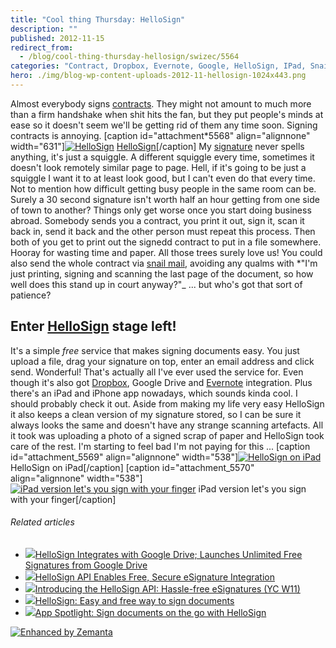 ```yaml
---
title: "Cool thing Thursday: HelloSign"
description: ""
published: 2012-11-15
redirect_from:
  - /blog/cool-thing-thursday-hellosign/swizec/5564
categories: "Contract, Dropbox, Evernote, Google, HelloSign, IPad, Snail mail, Uncategorized"
hero: ./img/blog-wp-content-uploads-2012-11-hellosign-1024x443.png
---
```


Almost everybody signs [contracts](http://en.wikipedia.org/wiki/Contract "Contract"). They might not amount to much more than a firm handshake when shit hits the fan, but they put people's minds at ease so it doesn't seem we'll be getting rid of them any time soon. Signing contracts is annoying. \[caption id="attachment*5568" align="alignnone" width="631"][![HelloSign](./img/blog-wp-content-uploads-2012-11-hellosign-1024x443.png "HelloSign")](http://swizec.com/blog/wp-content/uploads/2012/11/hellosign.png) [HelloSign](http://hellosign.com)\[/caption] My [signature](http://en.wikipedia.org/wiki/Signature "Signature") never spells anything, it's just a squiggle. A different squiggle every time, sometimes it doesn't look remotely similar page to page. Hell, if it's going to be just a squiggle I want it to at least look good, but I can't even do that every time. Not to mention how difficult getting busy people in the same room can be. Surely a 30 second signature isn't worth half an hour getting from one side of town to another? Things only get worse once you start doing business abroad. Somebody sends you a contract, you print it out, sign it, scan it back in, send it back and the other person must repeat this process. Then both of you get to print out the signedd contract to put in a file somewhere. Hooray for wasting time and paper. All those trees surely love us! You could also send the whole contract via [snail mail](http://en.wikipedia.org/wiki/Snail_mail "Snail mail"), avoiding any qualms with *"I'm just printing, signing and scanning the last page of the document, so how well does this stand up in court anyway?"\_ ... but who's got that sort of patience?

## Enter [HelloSign](http://hellosign.com) stage left!

It's a simple _free_ service that makes signing documents easy. You just upload a file, drag your signature on top, enter an email address and click send. Wonderful! That's actually all I've ever used the service for. Even though it's also got [Dropbox](http://www.dropbox.com "Dropbox"), Google Drive and [Evernote](http://www.evernote.com "Evernote") integration. Plus there's an iPad and iPhone app nowadays, which sounds kinda cool. I should probably check it out. Aside from making my life very easy HelloSign it also keeps a clean version of my signature stored, so I can be sure it always looks the same and doesn't have any strange scanning artefacts. All it took was uploading a photo of a signed scrap of paper and HelloSign took care of the rest. I'm starting to feel bad I'm not paying for this ... \[caption id="attachment_5569" align="alignnone" width="538"][![HelloSign on iPad](http://swizec.com/blog/wp-content/uploads/2012/11/hellosign-ipad.png "HelloSign on iPad")](./img/blog-wp-content-uploads-2012-11-hellosign-ipad.png) HelloSign on iPad\[/caption] \[caption id="attachment_5570" align="alignnone" width="538"][![iPad version let's you sign with your finger](http://swizec.com/blog/wp-content/uploads/2012/11/hellosign-ipad-signing.png "iPad version let's you sign with your finger")](./img/blog-wp-content-uploads-2012-11-hellosign-ipad-signing.png) iPad version let's you sign with your finger\[/caption]

###### Related articles

- [![](http://i.zemanta.com/noimg_97_80_80.jpg)](http://www.prweb.com/releases/prweb2012/10/prweb9926356.htm)[HelloSign Integrates with Google Drive; Launches Unlimited Free Signatures from Google Drive](http://www.prweb.com/releases/prweb2012/10/prweb9926356.htm)
- [![](http://i.zemanta.com/124091072_80_80.jpg)](http://blog.programmableweb.com/2012/11/07/hellosign-api-enables-free-secure-esignature-integration/)[HelloSign API Enables Free, Secure eSignature Integration](http://blog.programmableweb.com/2012/11/07/hellosign-api-enables-free-secure-esignature-integration/)
- [![](http://i.zemanta.com/noimg_0_80_80.jpg)](http://www.hellosign.com/info/api)[Introducing the HelloSign API: Hassle-free eSignatures (YC W11)](http://www.hellosign.com/info/api)
- [![](http://i.zemanta.com/116485195_80_80.jpg)](http://www.techno360.in/hellosign-easy-and-free-way-to-sign-documents/)[HelloSign: Easy and free way to sign documents](http://www.techno360.in/hellosign-easy-and-free-way-to-sign-documents/)
- [![](http://i.zemanta.com/115803205_80_80.jpg)](http://www.macworld.com/article/2010909/app-spotlight-sign-documents-on-the-go-with-hellosign.html)[App Spotlight: Sign documents on the go with HelloSign](http://www.macworld.com/article/2010909/app-spotlight-sign-documents-on-the-go-with-hellosign.html)

[![Enhanced by Zemanta](http://img.zemanta.com/zemified_e.png?x-id=3c65e12d-8eb0-4974-a1bc-015265bc026a)](http://www.zemanta.com/?px "Enhanced by Zemanta")
